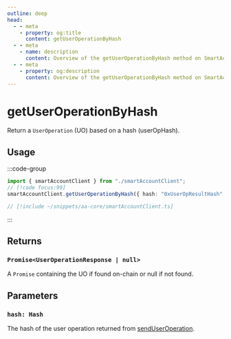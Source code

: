 ```yaml
---
outline: deep
head:
  - - meta
    - property: og:title
      content: getUserOperationByHash
  - - meta
    - name: description
      content: Overview of the getUserOperationByHash method on SmartAccountClient
  - - meta
    - property: og:description
      content: Overview of the getUserOperationByHash method on SmartAccountClient
---
```


# getUserOperationByHash

Return a `UserOperation` (UO) based on a hash (userOpHash).

## Usage

:::code-group

```ts [example.ts]
import { smartAccountClient } from "./smartAccountClient";
// [!code focus:99]
smartAccountClient.getUserOperationByHash({ hash: "0xUserOpResultHash" });
```

```ts [smartAccountClient.ts]
// [!include ~/snippets/aa-core/smartAccountClient.ts]
```

:::

## Returns

### `Promise<UserOperationResponse | null>`

A `Promise` containing the UO if found on-chain or null if not found.

## Parameters

### `hash: Hash`

The hash of the user operation returned from [sendUserOperation](./sendUserOperation).
